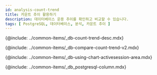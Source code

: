 ```yaml
---
id: analysis-count-trend
title: 카운트 추이 활용하기
description: 데이터베이스 운용 추이를 확인하고 비교할 수 있습니다.
tags: [ PostgreSQL, 데이터베이스, 분석, 카운트 추이 ]
---
```



<!-- 카운트 추이 -->
{@include: ../common-items/_db-count-trend-desc.mdx}  

<!-- 카운트 추이 비교 -->
{@include: ../common-items/_db-compare-count-trend-v2.mdx}  


<!-- 차트 및 액티브 세션 영역 활용하기 -->
{@include: ../common-items/_db-using-chart-activesession-area.mdx}  


<!-- 컬럼 정보 안내 -->
{@include: ../common-items/_db_postgresql-column.mdx}
